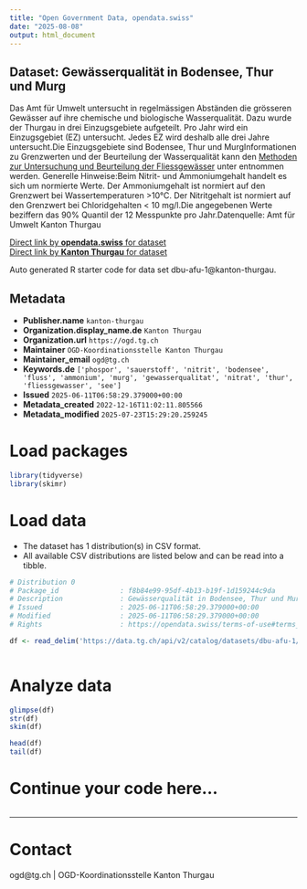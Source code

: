 ```yaml
---
title: "Open Government Data, opendata.swiss"
date: "2025-08-08"
output: html_document
---
```


## Dataset: Gewässerqualität in Bodensee, Thur und Murg

Das Amt für Umwelt untersucht
in regelmässigen Abständen die grösseren Gewässer auf ihre chemische und
biologische Wasserqualität. Dazu wurde der Thurgau in drei Einzugsgebiete
aufgeteilt. Pro Jahr wird ein Einzugsgebiet (EZ) untersucht. Jedes EZ wird
deshalb alle drei Jahre untersucht.Die Einzugsgebiete
sind Bodensee, Thur und MurgInformationen zu Grenzwerten
und der Beurteilung der Wasserqualität kann den [Methoden zur Untersuchung und ](https://www.bafu.admin.ch/dam/bafu/de/dokumente/wasser/uv-umwelt-vollzug/methoden_zur_untersuchungundbeurteilungderfliessgewaesserchemisc.pdf.download.pdf/methoden_zur_untersuchungundbeurteilungderfliessgewaesserchemisc.pdf)[Beurteilung der Fliessgewässer](https://www.bafu.admin.ch/dam/bafu/de/dokumente/wasser/uv-umwelt-vollzug/methoden_zur_untersuchungundbeurteilungderfliessgewaesserchemisc.pdf.download.pdf/methoden_zur_untersuchungundbeurteilungderfliessgewaesserchemisc.pdf) unter entnommen werden. Generelle Hinweise:Beim Nitrit- und Ammoniumgehalt handelt es
sich um normierte Werte. Der Ammoniumgehalt ist normiert auf den Grenzwert bei
Wassertemperaturen >10°C. Der Nitritgehalt ist normiert auf den Grenzwert
bei Chloridgehalten < 10 mg/l.Die angegebenen Werte beziffern das 90% Quantil der 12 Messpunkte pro Jahr.Datenquelle: Amt für Umwelt Kanton Thurgau

[Direct link by **opendata.swiss** for dataset](https://opendata.swiss/de/dataset/gewasserqualitat-in-bodensee-thur-und-murg)<br>
[Direct link by **Kanton Thurgau** for dataset](https://data.tg.ch/explore/dataset/dbu-afu-1/)

Auto generated R starter code for data set dbu-afu-1@kanton-thurgau.

## Metadata

- **Publisher.name** `kanton-thurgau`
- **Organization.display_name.de** `Kanton Thurgau`
- **Organization.url** `https://ogd.tg.ch`
- **Maintainer** `OGD-Koordinationsstelle Kanton Thurgau`
- **Maintainer_email** `ogd@tg.ch`
- **Keywords.de** `['phospor', 'sauerstoff', 'nitrit', 'bodensee', 'fluss', 'ammonium', 'murg', 'gewasserqualitat', 'nitrat', 'thur', 'fliessgewasser', 'see']`
- **Issued** `2025-06-11T06:58:29.379000+00:00`
- **Metadata_created** `2022-12-16T11:02:11.805566`
- **Metadata_modified** `2025-07-23T15:29:20.259245`


# Load packages

```r

library(tidyverse)
library(skimr)

```

# Load data

-   The dataset has 1 distribution(s) in CSV format.
-   All available CSV distributions are listed below and can be read into a tibble.

```r

# Distribution 0
# Package_id               : f8b84e99-95df-4b13-b19f-1d159244c9da
# Description              : Gewässerqualität in Bodensee, Thur und Murg (csv)
# Issued                   : 2025-06-11T06:58:29.379000+00:00
# Modified                 : 2025-06-11T06:58:29.379000+00:00
# Rights                   : https://opendata.swiss/terms-of-use#terms_by

df <- read_delim('https://data.tg.ch/api/v2/catalog/datasets/dbu-afu-1/exports/csv?use_labels=true')



```

# Analyze data

```r

glimpse(df)
str(df)
skim(df)

head(df)
tail(df)

```

# Continue your code here...

```r

```

------------------------------------------------------------------------

# Contact

ogd@tg.ch | OGD-Koordinationsstelle Kanton Thurgau
